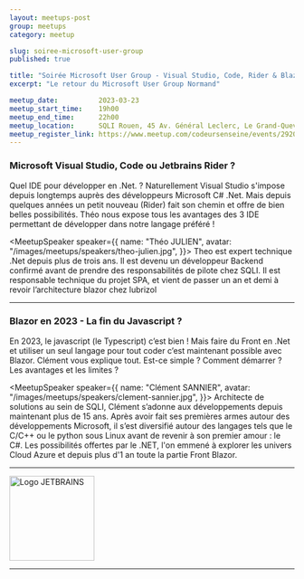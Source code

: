 ```yaml
---
layout: meetups-post
group: meetups
category: meetup

slug: soiree-microsoft-user-group
published: true

title: "Soirée Microsoft User Group - Visual Studio, Code, Rider & Blazor"
excerpt: "Le retour du Microsoft User Group Normand"

meetup_date:          2023-03-23
meetup_start_time:    19h00
meetup_end_time:      22h00
meetup_location:      SQLI Rouen, 45 Av. Général Leclerc, Le Grand-Quevilly
meetup_register_link: https://www.meetup.com/codeursenseine/events/292079412/
---
```



### Microsoft Visual Studio, Code ou Jetbrains Rider ?

Quel IDE pour développer en .Net. ?
Naturellement Visual Studio s'impose depuis longtemps auprès des développeurs Microsoft C# .Net. Mais depuis quelques années un petit nouveau (Rider) fait son chemin et offre de bien belles possibilités. Théo nous expose tous les avantages des 3 IDE permettant de développer dans notre langage préféré !

<MeetupSpeaker speaker={{
  name: "Théo JULIEN",
  avatar: "/images/meetups/speakers/theo-julien.jpg",
}}>
Theo est expert technique .Net depuis plus de trois ans. Il est devenu un développeur Backend confirmé avant de prendre des responsabilités de pilote chez SQLI. Il est responsable technique du projet SPA, et vient de passer un an et demi à revoir l’architecture blazor chez lubrizol
</MeetupSpeaker>

---

### Blazor en 2023 - La fin du Javascript ?

En 2023, le javascript (le Typescript) c’est bien ! Mais faire du Front en .Net et utiliser un seul langage pour tout coder c’est maintenant possible avec Blazor.
Clément vous explique tout. Est-ce simple ? Comment démarrer ? Les avantages et les limites ?


<MeetupSpeaker speaker={{
  name: "Clément SANNIER",
  avatar: "/images/meetups/speakers/clement-sannier.jpg",
}}>
Architecte de solutions au sein de SQLI, Clément s’adonne aux développements depuis maintenant plus de 15 ans.
Après avoir fait ses premières armes autour des développements Microsoft, il s’est diversifié autour des langages tels que le C/C++ ou le python sous Linux avant de revenir à son premier amour : le C#.
Les possibilités offertes par le .NET, l'on emmené à explorer les univers Cloud Azure et depuis plus d'1 an toute la partie Front Blazor.
</MeetupSpeaker>


--- 


<img src="https://resources.jetbrains.com/storage/products/company/brand/logos/jb_beam.png" alt="Logo JETBRAINS" title="Logo OpenAI" width="150" />


---
